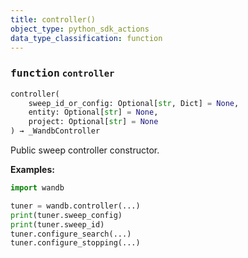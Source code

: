 ```yaml
---
title: controller()
object_type: python_sdk_actions
data_type_classification: function
---
```


<Card title="View the source code" href="https://github.com/wandb/wandb/blob/main/wandb/sdk/wandb_sweep.py" icon="github"/>




### <kbd>function</kbd> `controller`

```python
controller(
    sweep_id_or_config: Optional[str, Dict] = None,
    entity: Optional[str] = None,
    project: Optional[str] = None
) → _WandbController
```

Public sweep controller constructor. 



**Examples:**
 ```python
import wandb

tuner = wandb.controller(...)
print(tuner.sweep_config)
print(tuner.sweep_id)
tuner.configure_search(...)
tuner.configure_stopping(...)
``` 
